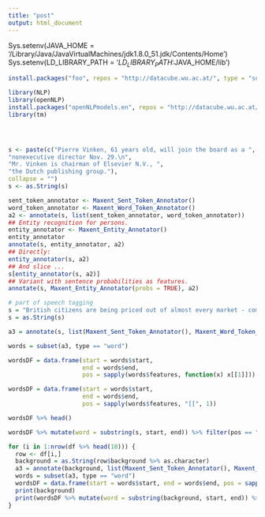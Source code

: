 ```yaml
---
title: "post"
output: html_document
---
```


Sys.setenv(JAVA_HOME = '/Library/Java/JavaVirtualMachines/jdk1.8.0_51.jdk/Contents/Home') 
Sys.setenv(LD_LIBRARY_PATH = '$LD_LIBRARY_PATH:$JAVA_HOME/lib')

```r
install.packages("foo", repos = "http://datacube.wu.ac.at/", type = "source")

```


```r
library(NLP)
library(openNLP)
install.packages("openNLPmodels.en", repos = "http://datacube.wu.ac.at/", type = "source")
library(tm)




s <- paste(c("Pierre Vinken, 61 years old, will join the board as a ",
"nonexecutive director Nov. 29.\n",
"Mr. Vinken is chairman of Elsevier N.V., ",
"the Dutch publishing group."),
collapse = "")
s <- as.String(s)

sent_token_annotator <- Maxent_Sent_Token_Annotator()
word_token_annotator <- Maxent_Word_Token_Annotator()
a2 <- annotate(s, list(sent_token_annotator, word_token_annotator))
## Entity recognition for persons.
entity_annotator <- Maxent_Entity_Annotator()
entity_annotator
annotate(s, entity_annotator, a2)
## Directly:
entity_annotator(s, a2)
## And slice ...
s[entity_annotator(s, a2)]
## Variant with sentence probabilities as features.
annotate(s, Maxent_Entity_Annotator(probs = TRUE), a2)

# part of speech tagging
s = "British citizens are being priced out of almost every market - commercial property, central London, and especially land. This is due, in part, to wealthy foreign nationals buying our cities to use as second (or tenth) homes. This is only part of the issue, but it is a part that we can change."
s = as.String(s)

a3 = annotate(s, list(Maxent_Sent_Token_Annotator(), Maxent_Word_Token_Annotator(), Maxent_POS_Tag_Annotator()))

words = subset(a3, type == "word")

wordsDF = data.frame(start = words$start, 
                     end = words$end, 
                     pos = sapply(words$features, function(x) x[[1]]))

wordsDF = data.frame(start = words$start, 
                     end = words$end, 
                     pos = sapply(words$features, "[[", 1))

wordsDF %>% head()

wordsDF %>% mutate(word = substring(s, start, end)) %>% filter(pos == "NNP")

for (i in 1:nrow(df %>% head(10))) {
  row <- df[i,]
  background = as.String(row$background %>% as.character)
  a3 = annotate(background, list(Maxent_Sent_Token_Annotator(), Maxent_Word_Token_Annotator(), Maxent_POS_Tag_Annotator()))
  words = subset(a3, type == "word")
  wordsDF = data.frame(start = words$start, end = words$end, pos = sapply(words$features, "[[", 1))
  print(background)
  print(wordsDF %>% mutate(word = substring(background, start, end)) %>% filter(pos == "NNP") %>% select(word))
}

```
